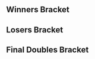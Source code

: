 {{DISPLAYTITLE:King of the Springs 3: ''Melee'' Doubles Bracket}}{{SetGame|melee}}
{{Tabs static
|name1=Overview
|link1=King of the Springs/3/Melee
|name2=Singles Pools
|link2=King of the Springs/3/Melee/Singles Pools
|name3=Singles Bracket
|link3=King of the Springs/3/Melee/Singles Bracket
|name4=Doubles Bracket
|link4=King of the Springs/3/Melee/Doubles Bracket
|This=4
}}
==Winners Bracket==
{{32DEDoublesWBracketA
<!-- ROUND 1 -->
|r1m1t1p1=Ginger |r1m1t1p1flag=us
|r1m1t1p2=arby |r1m1t1p2flag=us |r1m1t1score={{win}}
|r1m1t2p1=Bye |r1m1t2p1flag=
|r1m1t2p2=Bye |r1m1t2p2flag= |r1m1t2score=
|r1m1win=1

|r1m2t1p1=Mr. Gingey |r1m2t1p1flag=us
|r1m2t1p2=Captain Flowers |r1m2t1p2flag=us |r1m2t1score=0
|r1m2t2p1=Sour |r1m2t2p1flag=us
|r1m2t2p2=Happy |r1m2t2p2flag=us |r1m2t2score=2
|r1m2win=2

|r1m3t1p1=Big Doinks |r1m3t1p1flag=us
|r1m3t1p2=Underscores |r1m3t1p2flag=us |r1m3t1score={{win}}
|r1m3t2p1=Bye |r1m3t2p1flag=
|r1m3t2p2=Bye |r1m3t2p2flag= |r1m3t2score=
|r1m3win=1

|r1m4t1p1=Myztek |r1m4t1p1flag=us
|r1m4t1p2=Guy Fox |r1m4t1p2flag=us |r1m4t1score={{win}}
|r1m4t2p1=Bye |r1m4t2p1flag=
|r1m4t2p2=Bye |r1m4t2p2flag= |r1m4t2score=
|r1m4win=1

|r1m5t1p1=Iori |r1m5t1p1flag=us
|r1m5t1p2=Shifty |r1m5t1p2flag=us |r1m5t1score={{win}}
|r1m5t2p1=Bye |r1m5t2p1flag=
|r1m5t2p2=Bye |r1m5t2p2flag= |r1m5t2score=
|r1m5win=1

|r1m6t1p1=purple sku |r1m6t1p1flag=us
|r1m6t1p2=TheDormouse |r1m6t1p2flag=us |r1m6t1score=2
|r1m6t2p1=Jan |r1m6t2p1flag=us
|r1m6t2p2=Stubby |r1m6t2p2flag=us |r1m6t2score=0
|r1m6win=1

|r1m7t1p1=SDJ |r1m7t1p1flag=us
|r1m7t1p2=VTS |r1m7t1p2flag=us |r1m7t1score={{win}}
|r1m7t2p1=Bye |r1m7t2p1flag=
|r1m7t2p2=Bye |r1m7t2p2flag= |r1m7t2score=
|r1m7win=1

|r1m8t1p1=deft |r1m8t1p1flag=us
|r1m8t1p2=Dizney |r1m8t1p2flag=us |r1m8t1score={{win}}
|r1m8t2p1=Emo |r1m8t2p1flag=us
|r1m8t2p2=Squee |r1m8t2p2flag=us |r1m8t2score=DQ
|r1m8win=1

|r1m9t1p1=Shinobi |r1m9t1p1flag=us
|r1m9t1p2=Bobby Frizz |r1m9t1p2flag=us |r1m9t1score={{win}}
|r1m9t2p1=Bye |r1m9t2p1flag=
|r1m9t2p2=Bye |r1m9t2p2flag= |r1m9t2score=
|r1m9win=1

|r1m10t1p1=Char |r1m10t1p1flag=us
|r1m10t1p2=Bozo the Fox |r1m10t1p2flag=us |r1m10t1score={{win}}
|r1m10t2p1=Z$ |r1m10t2p1flag=
|r1m10t2p2=Pope |r1m10t2p2flag=us |r1m10t2score=DQ
|r1m10win=1

|r1m11t1p1=Schythed |r1m11t1p1flag=us
|r1m11t1p2=Flux |r1m11t1p2flag=us |r1m11t1score={{win}}
|r1m11t2p1=Bye |r1m11t2p1flag=
|r1m11t2p2=Bye |r1m11t2p2flag= |r1m11t2score=
|r1m11win=1

|r1m12t1p1=Chamberlin |r1m12t1p1flag=us
|r1m12t1p2=SaberPrime |r1m12t1p2flag=us |r1m12t1score=2
|r1m12t2p1=Trades |r1m12t2p1flag=
|r1m12t2p2=Expansionism |r1m12t2p2flag=us |r1m12t2score=0
|r1m12win=1

|r1m13t1p1=TADEO |r1m13t1p1flag=us
|r1m13t1p2=Mojo |r1m13t1p2flag=us |r1m13t1score={{win}}
|r1m13t2p1=Bye |r1m13t2p1flag=
|r1m13t2p2=Bye |r1m13t2p2flag= |r1m13t2score=
|r1m13win=1

|r1m14t1p1=Lemonjuices |r1m14t1p1flag=us
|r1m14t1p2=JeoDude |r1m14t1p2flag=us |r1m14t1score=DQ
|r1m14t2p1=Soulster |r1m14t2p1flag=us
|r1m14t2p2=Neito |r1m14t2p2flag=us |r1m14t2score={{win}}
|r1m14win=2

|r1m15t1p1=Iifter |r1m15t1p1flag=us
|r1m15t1p2=dansdaman |r1m15t1p2flag=us |r1m15t1score={{win}}
|r1m15t2p1=Bye |r1m15t2p1flag=
|r1m15t2p2=Bye |r1m15t2p2flag= |r1m15t2score=
|r1m15win=1

|r1m16t1p1=Dezno |r1m16t1p1flag=us
|r1m16t1p2=OG Swaglord |r1m16t1p2flag=us |r1m16t1score=2
|r1m16t2p1=K-Nil |r1m16t2p1flag=us
|r1m16t2p2=prestatamore |r1m16t2p2flag= |r1m16t2score=0
|r1m16win=1

<!-- ROUND 2 -->
|r2m1t1p1=Ginger |r2m1t1p1flag=us
|r2m1t1p2=arby |r2m1t1p2flag=us |r2m1t1score=2
|r2m1t2p1=Sour |r2m1t2p1flag=us
|r2m1t2p2=Happy |r2m1t2p2flag=us |r2m1t2score=0
|r2m1win=1

|r2m2t1p1=Big Doinks |r2m2t1p1flag=us
|r2m2t1p2=Underscores |r2m2t1p2flag=us |r2m2t1score=2
|r2m2t2p1=Myztek |r2m2t2p1flag=us
|r2m2t2p2=Guy Fox |r2m2t2p2flag=us |r2m2t2score=1
|r2m2win=1

|r2m3t1p1=Iori |r2m3t1p1flag=us
|r2m3t1p2=Shifty |r2m3t1p2flag=us |r2m3t1score=2
|r2m3t2p1=purple sku |r2m3t2p1flag=us
|r2m3t2p2=TheDormouse |r2m3t2p2flag=us |r2m3t2score=0
|r2m3win=1

|r2m4t1p1=SDJ |r2m4t1p1flag=us
|r2m4t1p2=VTS |r2m4t1p2flag=us |r2m4t1score=2
|r2m4t2p1=deft |r2m4t2p1flag=us
|r2m4t2p2=Dizney |r2m4t2p2flag=us |r2m4t2score=0
|r2m4win=1

|r2m5t1p1=Shinobi |r2m5t1p1flag=us
|r2m5t1p2=Bobby Frizz |r2m5t1p2flag=us |r2m5t1score=2
|r2m5t2p1=Char |r2m5t2p1flag=us
|r2m5t2p2=Bozo the Fox |r2m5t2p2flag=us |r2m5t2score=0
|r2m5win=1

|r2m6t1p1=Schythed |r2m6t1p1flag=us
|r2m6t1p2=Flux |r2m6t1p2flag=us |r2m6t1score=2
|r2m6t2p1=Chamberlin |r2m6t2p1flag=us
|r2m6t2p2=SaberPrime |r2m6t2p2flag=us |r2m6t2score=0
|r2m6win=1

|r2m7t1p1=TADEO |r2m7t1p1flag=us
|r2m7t1p2=Mojo |r2m7t1p2flag=us |r2m7t1score=2
|r2m7t2p1=Soulster |r2m7t2p1flag=us
|r2m7t2p2=Neito |r2m7t2p2flag=us |r2m7t2score=0
|r2m7win=1

|r2m8t1p1=Iifter |r2m8t1p1flag=us
|r2m8t1p2=dansdaman |r2m8t1p2flag=us |r2m8t1score=2
|r2m8t2p1=Dezno |r2m8t2p1flag=us
|r2m8t2p2=OG Swaglord |r2m8t2p2flag=us |r2m8t2score=1
|r2m8win=1

<!-- ROUND 3 -->
|r3m1t1p1=Ginger |r3m1t1p1flag=us
|r3m1t1p2=arby |r3m1t1p2flag=us |r3m1t1score=2
|r3m1t2p1=Big Doinks |r3m1t2p1flag=us
|r3m1t2p2=Underscores |r3m1t2p2flag=us |r3m1t2score=1
|r3m1win=1

|r3m2t1p1=Iori |r3m2t1p1flag=us
|r3m2t1p2=Shifty |r3m2t1p2flag=us |r3m2t1score=0
|r3m2t2p1=SDJ |r3m2t2p1flag=us
|r3m2t2p2=VTS |r3m2t2p2flag=us |r3m2t2score=2
|r3m2win=2

|r3m3t1p1=Shinobi |r3m3t1p1flag=us
|r3m3t1p2=Bobby Frizz |r3m3t1p2flag=us |r3m3t1score=2
|r3m3t2p1=Schythed |r3m3t2p1flag=us
|r3m3t2p2=Flux |r3m3t2p2flag=us |r3m3t2score=1
|r3m3win=1

|r3m4t1p1=TADEO |r3m4t1p1flag=us
|r3m4t1p2=Mojo |r3m4t1p2flag=us |r3m4t1score=2
|r3m4t2p1=Iifter |r3m4t2p1flag=us
|r3m4t2p2=dansdaman |r3m4t2p2flag=us |r3m4t2score=1
|r3m4win=1

<!-- ROUND 4 -->
|r4m1t1p1=Ginger |r4m1t1p1flag=us
|r4m1t1p2=arby |r4m1t1p2flag=us |r4m1t1score=2
|r4m1t2p1=SDJ |r4m1t2p1flag=us
|r4m1t2p2=VTS |r4m1t2p2flag=us |r4m1t2score=0
|r4m1win=1

|r4m2t1p1=Shinobi |r4m2t1p1flag=us
|r4m2t1p2=Bobby Frizz |r4m2t1p2flag=us |r4m2t1score=2
|r4m2t2p1=TADEO |r4m2t2p1flag=us
|r4m2t2p2=Mojo |r4m2t2p2flag=us |r4m2t2score=0
|r4m2win=1
}}
==Losers Bracket==
{{24DEDoublesLBracketSmwA
|tourneylink=King of the Springs/3/Melee
|tourneyname=King of the Springs 3
|l1placement=17-24
|l2placement=13-16
|l3placement=9-12
|l4placement=7-8
|l5placement=5-6

<!-- ROUND 1 -->
|l1m1t1p1=Dezno |l1m1t1p1flag=us
|l1m1t1p2=OG Swaglord |l1m1t1p2flag=us |l1m1t1score=2
|l1m1t2p1=Mr. Gingey |l1m1t2p1flag=us
|l1m1t2p2=Captain Flowers |l1m1t2p2flag=us |l1m1t2score=0
|l1m1win=1

|l1m2t1p1=Soulster |l1m2t1p1flag=us
|l1m2t1p2=Neito |l1m2t1p2flag=us |l1m2t1score={{win}}
|l1m2t2p1=Bye |l1m2t2p1flag=
|l1m2t2p2=Bye |l1m2t2p2flag= |l1m2t2score=
|l1m2win=1

|l1m3t1p1=Chamberlin |l1m3t1p1flag=us
|l1m3t1p2=SaberPrime |l1m3t1p2flag=us |l1m3t1score=2
|l1m3t2p1=Jan |l1m3t2p1flag=us
|l1m3t2p2=Stubby |l1m3t2p2flag=us |l1m3t2score=0
|l1m3win=1

|l1m4t1p1=Char |l1m4t1p1flag=us
|l1m4t1p2=Bozo the Fox |l1m4t1p2flag=us |l1m4t1score={{win}}
|l1m4t2p1=Emo |l1m4t2p1flag=us
|l1m4t2p2=Squee |l1m4t2p2flag=us |l1m4t2score=DQ
|l1m4win=1

|l1m5t1p1=deft |l1m5t1p1flag=us
|l1m5t1p2=Dizney |l1m5t1p2flag=us |l1m5t1score={{win}}
|l1m5t2p1=Z$ |l1m5t2p1flag=
|l1m5t2p2=Pope |l1m5t2p2flag=us |l1m5t2score=DQ
|l1m5win=1

|l1m6t1p1=purple sku |l1m6t1p1flag=us
|l1m6t1p2=TheDormouse |l1m6t1p2flag=us |l1m6t1score=2
|l1m6t2p1=Trades |l1m6t2p1flag=
|l1m6t2p2=Expansionism |l1m6t2p2flag=us |l1m6t2score=0
|l1m6win=1

|l1m7t1p1=Myztek |l1m7t1p1flag=us
|l1m7t1p2=Guy Fox |l1m7t1p2flag=us |l1m7t1score={{win}}
|l1m7t2p1=Lemonjuices |l1m7t2p1flag=us
|l1m7t2p2=JeoDude |l1m7t2p2flag=us |l1m7t2score=DQ
|l1m7win=1

|l1m8t1p1=Sour |l1m8t1p1flag=us
|l1m8t1p2=Happy |l1m8t1p2flag=us |l1m8t1score=2
|l1m8t2p1=K-Nil |l1m8t2p1flag=us
|l1m8t2p2=prestatamore |l1m8t2p2flag= |l1m8t2score=0
|l1m8win=1

<!-- ROUND 2 -->
|l2m1t1p1=Dezno |l2m1t1p1flag=us
|l2m1t1p2=OG Swaglord |l2m1t1p2flag=us |l2m1t1score=2
|l2m1t2p1=Soulster |l2m1t2p1flag=us
|l2m1t2p2=Neito |l2m1t2p2flag=us |l2m1t2score=0
|l2m1win=1

|l2m2t1p1=Chamberlin |l2m2t1p1flag=us
|l2m2t1p2=SaberPrime |l2m2t1p2flag=us |l2m2t1score=2
|l2m2t2p1=Char |l2m2t2p1flag=us
|l2m2t2p2=Bozo the Fox |l2m2t2p2flag=us |l2m2t2score=0
|l2m2win=1

|l2m3t1p1=deft |l2m3t1p1flag=us
|l2m3t1p2=Dizney |l2m3t1p2flag=us |l2m3t1score=2
|l2m3t2p1=purple sku |l2m3t2p1flag=us
|l2m3t2p2=TheDormouse |l2m3t2p2flag=us |l2m3t2score=1
|l2m3win=1

|l2m4t1p1=Myztek |l2m4t1p1flag=us
|l2m4t1p2=Guy Fox |l2m4t1p2flag=us |l2m4t1score={{win}}
|l2m4t2p1=Sour |l2m4t2p1flag=us
|l2m4t2p2=Happy |l2m4t2p2flag=us |l2m4t2score=
|l2m4win=1

<!-- ROUND 3 -->
|l3m1t1p1=Iori |l3m1t1p1flag=us
|l3m1t1p2=Shifty |l3m1t1p2flag=us |l3m1t1score=2
|l3m1t2p1=Dezno |l3m1t2p1flag=us
|l3m1t2p2=OG Swaglord |l3m1t2p2flag=us |l3m1t2score=1
|l3m1win=1

|l3m2t1p1=Big Doinks |l3m2t1p1flag=us
|l3m2t1p2=Underscores |l3m2t1p2flag=us |l3m2t1score=1
|l3m2t2p1=Chamberlin |l3m2t2p1flag=us
|l3m2t2p2=SaberPrime |l3m2t2p2flag=us |l3m2t2score=2
|l3m2win=2

|l3m3t1p1=Iifter |l3m3t1p1flag=us
|l3m3t1p2=dansdaman |l3m3t1p2flag=us |l3m3t1score=2
|l3m3t2p1=deft |l3m3t2p1flag=us
|l3m3t2p2=Dizney |l3m3t2p2flag=us |l3m3t2score=0
|l3m3win=1

|l3m4t1p1=Schythed |l3m4t1p1flag=us
|l3m4t1p2=Flux |l3m4t1p2flag=us |l3m4t1score=2
|l3m4t2p1=Myztek |l3m4t2p1flag=us
|l3m4t2p2=Guy Fox |l3m4t2p2flag=us |l3m4t2score=0
|l3m4win=1

<!-- ROUND 4 -->
|l4m1t1p1=Iori |l4m1t1p1flag=us
|l4m1t1p2=Shifty |l4m1t1p2flag=us |l4m1t1score={{win}}
|l4m1t2p1=Chamberlin |l4m1t2p1flag=us
|l4m1t2p2=SaberPrime |l4m1t2p2flag=us |l4m1t2score=
|l4m1win=1

|l4m2t1p1=Iifter |l4m2t1p1flag=us
|l4m2t1p2=dansdaman |l4m2t1p2flag=us |l4m2t1score=2
|l4m2t2p1=Schythed |l4m2t2p1flag=us
|l4m2t2p2=Flux |l4m2t2p2flag=us |l4m2t2score=1
|l4m2win=1

<!-- ROUND 5 -->
|l5m1t1p1=TADEO |l5m1t1p1flag=us
|l5m1t1p2=Mojo |l5m1t1p2flag=us |l5m1t1score={{win}}
|l5m1t2p1=Iori |l5m1t2p1flag=us
|l5m1t2p2=Shifty |l5m1t2p2flag=us |l5m1t2score=
|l5m1win=1

|l5m2t1p1=SDJ |l5m2t1p1flag=us
|l5m2t1p2=VTS |l5m2t1p2flag=us |l5m2t1score=1
|l5m2t2p1=Iifter |l5m2t2p1flag=us
|l5m2t2p2=dansdaman |l5m2t2p2flag=us |l5m2t2score=2
|l5m2win=2
}}
<onlyinclude>
==Final Doubles Bracket==
{{DEFinalDoublesSmwBracket
|tourneylink=King of the Springs/3/Melee
|tourneyname=King of the Springs 3
|l1placement=4
|r2placement=3
|r3loserplacement=2
|r3winnerplacement=1

<!-- FROM WINNERS -->
|r1m1t1p1=Ginger |r1m1t1p1flag=us
|r1m1t1p2=arby |r1m1t1p2flag=us |r1m1t1score=1
|r1m1t2p1=Shinobi |r1m1t2p1flag=us
|r1m1t2p2=Bobby Frizz |r1m1t2p2flag=us |r1m1t2score=3
|r1m1win=2

<!-- FROM LOSERS -->
|l1m1t1p1=TADEO |l1m1t1p1flag=us
|l1m1t1p2=Mojo |l1m1t1p2flag=us |l1m1t1score=
|l1m1t2p1=Iifter |l1m1t2p1flag=us
|l1m1t2p2=dansdaman |l1m1t2p2flag=us |l1m1t2score={{win}}
|l1m1win=2

<!-- LOSERS FINALS -->
|r2m1t1p1=Ginger |r2m1t1p1flag=us
|r2m1t1p2=arby |r2m1t1p2flag=us |r2m1t1score=1
|r2m1t2p1=Iifter |r2m1t2p1flag=us
|r2m1t2p2=dansdaman |r2m1t2p2flag=us |r2m1t2score=3
|r2m1win=2

<!-- GRAND FINALS -->
|r3m1t1p1=Shinobi |r3m1t1p1flag=us
|r3m1t1p2=Bobby Frizz |r3m1t1p2flag=us |r3m1t1score=3 |r3m2t1score=
|r3m1t2p1=Iifter |r3m1t2p1flag=us
|r3m1t2p2=dansdaman |r3m1t2p2flag=us |r3m1t2score=0 |r3m2t2score=
|r3m1win=1
}}
</onlyinclude>
